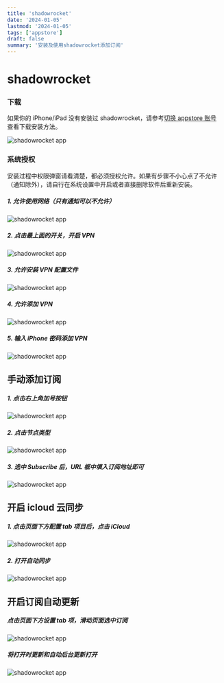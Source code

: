 ```yaml
---
title: 'shadowrocket'
date: '2024-01-05'
lastmod: '2024-01-05'
tags: ['appstore']
draft: false
summary: '安装及使用shadowrocket添加订阅'
---
```


# shadowrocket

### 下载

如果你的 iPhone/iPad 没有安装过 shadowrocket，请参考[切换 appstore 账号](/appstore) 查看下载安装方法。

![shadowrocket app](/static/images/shadowrocket/step1.png)

### 系统授权

安装过程中权限弹窗请看清楚，都必须授权允许。如果有步骤不小心点了不允许（通知除外），请自行在系统设置中开启或者直接删除软件后重新安装。

##### 1. 允许使用网络（只有通知可以不允许）

![shadowrocket app](/static/images/shadowrocket/step2.png)

##### 2. 点击最上面的开关，开启 VPN

![shadowrocket app](/static/images/shadowrocket/step3.png)

##### 3. 允许安装 VPN 配置文件

![shadowrocket app](/static/images/shadowrocket/step4.png)

##### 4. 允许添加 VPN

![shadowrocket app](/static/images/shadowrocket/step5.png)

##### 5. 输入 iPhone 密码添加 VPN

![shadowrocket app](/static/images/shadowrocket/step6.png)

## 手动添加订阅

##### 1. 点击右上角加号按钮

![shadowrocket app](/static/images/shadowrocket/step7.png)

##### 2. 点击节点类型

![shadowrocket app](/static/images/shadowrocket/step8.png)

##### 3. 选中 Subscribe 后，URL 框中填入订阅地址即可

![shadowrocket app](/static/images/shadowrocket/step9.png)

## 开启 icloud 云同步

##### 1. 点击页面下方配置 tab 项目后，点击 iCloud

![shadowrocket app](/static/images/shadowrocket/step12.png)

##### 2. 打开自动同步

![shadowrocket app](/static/images/shadowrocket/step13.png)

## 开启订阅自动更新

##### 点击页面下方设置 tab 项，滑动页面选中订阅

![shadowrocket app](/static/images/shadowrocket/step14.png)

##### 将打开时更新和自动后台更新打开

![shadowrocket app](/static/images/shadowrocket/step15.png)
